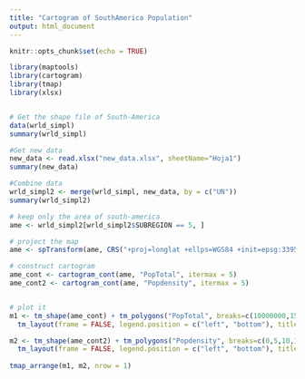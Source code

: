 ---
title: "Cartogram of SouthAmerica Population"
output: html_document
---

```{r setup, include=FALSE}
knitr::opts_chunk$set(echo = TRUE)
```


```{r echo=TRUE, message=FALSE, warning=FALSE}
library(maptools)
library(cartogram)
library(tmap)
library(xlsx)


# Get the shape file of South-America
data(wrld_simpl)
summary(wrld_simpl)

#Get new data
new_data <- read.xlsx("new_data.xlsx", sheetName="Hoja1")
summary(new_data)

#Combine data
wrld_simpl2 <- merge(wrld_simpl, new_data, by = c("UN"))
summary(wrld_simpl2)

# keep only the area of south-america
ame <- wrld_simpl2[wrld_simpl2$SUBREGION == 5, ]

# project the map
ame <- spTransform(ame, CRS("+proj=longlat +ellps=WGS84 +init=epsg:3395"))

# construct cartogram
ame_cont <- cartogram_cont(ame, "PopTotal", itermax = 5)
ame_cont2 <- cartogram_cont(ame, "Popdensity", itermax = 5)


# plot it
m1 <- tm_shape(ame_cont) + tm_polygons("PopTotal", breaks=c(10000000,15000000,20000000,25000000,30000000,35000000,40000000,50000000,80000000, 150000000, 220000000) , palette = "BuGn", title = "# Habitants (millions)", style = "cont") +
  tm_layout(frame = FALSE, legend.position = c("left", "bottom"), title = "South-American Population (2020)")

m2 <- tm_shape(ame_cont2) + tm_polygons("Popdensity", breaks=c(0,5,10,15,20,25,30,40,50,70,80), title = "Density (hab/km2)", style = "cont") +
  tm_layout(frame = FALSE, legend.position = c("left", "bottom"), title ="Source: https://population.un.org/", title.position = c("right","bottom"), title.size = 0.5, title.bg.alpha = 0.5, title.fontface = 3)
  
tmap_arrange(m1, m2, nrow = 1)
```
